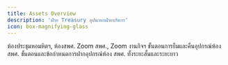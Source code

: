 ```yaml
---
title: Assets Overview
description: 'ฝ่าย Treasury อุปนายกฝ่ายบริหาร'
icon: box-magnifying-glass
---
```


<CardGroup cols={2}>
  <Card
    title="จองห้อง"
    icon="person-chalkboard"
    href="/sop/assets/room"
  >
    ห้องประชุมหอมหิตฯ, ห้องสพศ.
  </Card>
  <Card
    title="จอง Zoom"
    icon="video"
    href="/sop/assets/zoom"
  >
    Zoom สพศ., Zoom งานกิจฯ
  </Card>
  <Card
    title="ยืมอุปกรณ์ห้อง สพศ."
    icon="hand-holding-box"
    href="/sop/assets/borrow"
  >
    ขั้นตอนการยืมและคืนอุปกรณ์ห้อง สพศ.
  </Card>
  <Card
    title="ฝากอุปกรณ์ห้อง สพศ."
    icon="warehouse-full"
    href="/sop/assets/storage"
  >
    ขั้นตอนและข้อกำหนดการฝากอุปกรณ์ห้อง สพศ. ทั้งระยะสั้นและระยะยาว
  </Card>
</CardGroup>
